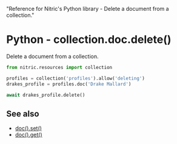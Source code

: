   "Reference for Nitric's Python library - Delete a document from a collection."

# Python - collection.doc.delete()

Delete a document from a collection.

```python
from nitric.resources import collection

profiles = collection('profiles').allow('deleting')
drakes_profile = profiles.doc('Drake Mallard')

await drakes_profile.delete()
```

## See also

- [doc().set()](./collection-doc-set)
- [doc().get()](./collection-doc-get)
